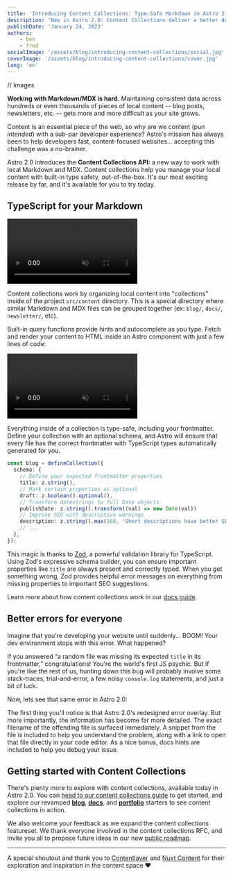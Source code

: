 ```yaml
---
title: 'Introducing Content Collections: Type-Safe Markdown in Astro 2.0'
description: 'New in Astro 2.0: Content Collections deliver a better developer experience for working with local content like Markdown and MDX. Powered by TypeScript, your local content is now automatically typed and validated for you against a schema so that you never miss or misspell another frontmatter property name again.'
publishDate: 'January 24, 2023'
authors:
    - ben
    - fred
socialImage: '/assets/blog/introducing-content-collections/social.jpg'
coverImage: '/assets/blog/introducing-content-collections/cover.jpg'
lang: 'en'
---
```


// Images

**Working with Markdown/MDX is hard.** Maintaining consistent data across hundreds or even thousands of pieces of local content -- blog posts, newsletters, etc. -- gets more and more difficult as your site grows.

Content is an essential piece of the web, so why are we content (pun *intended*) with a sub-par developer experience? Astro's mission has always been to help developers fast, content-focused websites... accepting this challenge was a no-brainer.

Astro 2.0 introduces the **Content Collections API:** a new way to work with local Markdown and MDX. Content collections help you manage your local content with built-in type safety, out-of-the-box. It's our most exciting release by far, and it's available for you to try today.

## TypeScript for your Markdown

<video autoplay loop muted playsinline>
    <source src="/assets/blog/introducing-content-collections/data-demo.mp4"
            type="video/mp4"/>
    Sorry, your browser doesn't support embedded videos.
</video>

Content collections work by organizing local content into "collections" inside of the project `src/content` directory. This is a special directory where similar Markdown and MDX files can be grouped together (ex: `blog/`, `docs/`, `newsletter/`, etc). 

Built-in query functions provide hints and autocomplete as you type. Fetch and render your content to HTML inside an Astro component with just a few lines of code:

<video autoplay loop muted playsinline>
    <source src="/assets/blog/introducing-content-collections/content-demo.mp4"
            type="video/mp4"/>
    Sorry, your browser doesn't support embedded videos.
</video>

Everything inside of a collection is type-safe, including your frontmatter. Define your collection with an optional schema, and Astro will ensure that every file has the correct frontmatter with TypeScript types automatically generated for you. 

```ts
const blog = defineCollection({
  schema: {
    // Define your expected frontmatter properties
    title: z.string(),
    // Mark certain properties as optional
    draft: z.boolean().optional(),
    // Transform datestrings to full Date objects
    publishDate: z.string().transform((val) => new Date(val))
    // Improve SEO with descriptive warnings
	description: z.string().max(160, 'Short descriptions have better SEO!')
    // ...
  },
});
```
This magic is thanks to [Zod](https://github.com/colinhacks/zod), a powerful validation library for TypeScript. Using Zod's expressive schema builder, you can ensure important properties like `title` are always present and correctly typed. When you get something wrong, Zod provides helpful error messages on everything from missing properties to important SEO suggestions.

Learn more about how content collections work in our [docs guide](https://docs.astro.build/en/guides/content-collections/).

## Better errors for everyone

<BlogContentImage src={bannerErrorOverlayOld} alt="" />

Imagine that you're developing your website until suddenly… BOOM! Your dev environment stops with this error. What happened?

If you answered “a random file was missing its expected `title` in its frontmatter,” congratulations! You're the world's first JS psychic. But if you're like the rest of us, hunting down this bug will probably involve some stack-traces, trial-and-error, a few noisy `console.log` statements, and just a bit of luck. 

Now, lets see that same error in Astro 2.0:

<BlogContentImage src={bannerErrorOverlay} alt="" />

The first thing you'll notice is that Astro 2.0's redesigned error overlay. But more importantly, the information has become far more detailed. The exact filename of the offending file is surfaced immediately. A snippet from the file is included to help you understand the problem, along with a link to open that file directly in your code editor. As a nice bonus, docs hints are included to help you debug your issue.

## Getting started with Content Collections

There's plenty more to explore with content collections, available today in Astro 2.0. You can [head to our content collections guide](https://docs.astro.build/en/guides/content-collections/) to get started, and explore our revamped [**blog**](https://astro.new/blog), [**docs**](https://astro.new/docs), and [**portfolio**](https://astro.new/portfolio) starters to see content collections in action.

We also welcome your feedback as we expand the content collections featureset. We thank everyone involved in the content collections RFC, and invite you all to propose future ideas in our new [public roadmap](https://github.com/withastro/roadmap).

---

A special shoutout and thank you to [Contentlayer](https://www.contentlayer.dev/) and [Nuxt Content](https://content.nuxtjs.org/) for their exploration and inspiration in the content space ♥

